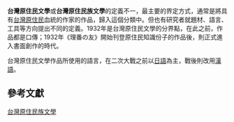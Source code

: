 '''台灣原住民文學'''或'''台灣原住民族文學'''的定義不一，最主要的界定方式，通常是將具有[[台灣原住民|台灣原住民]]血統的作家的作品，歸入這個分類中。但也有研究者就題材、語言、工具等方向提出不同的定義{{R|童信智|page=43-35}}。1932年是台灣原住民文學的分界點，在此之前，作品都是口傳；1932年《理番の友》開始刊登原住民知識份子的作品後，則正式進入書面創作的時代{{R|童信智|page=18-19}}{{R|曾有欽|page = 3-4}}。

台灣原住民文學作品所使用的語言，在二次大戰之前以[[日語|日語]]為主，戰後則改用[[漢語|漢語]]。

<!-- ==原住民族文學先驅==
2014年國立高雄師範大學國文學系陳雪惠的博士論文〈臺灣原住民族現代詩研究〉，在第二章：原住民族文學出土前的一道曙光，第六節：六0年代原住民族『新.舊文學』的書寫(第37~43頁)，有下面兩段的研究報告：
『六O年代的原住民族的作家文學...作為「舊﹒新文學」較突出的文學創作者，有排灣族的陳英雄和排灣族現代詩的創作者[[林德義|林德義]](林歌)，算是六O年代，原住民族文學的先驅英雄。(第37頁)
相較於陳英雄的小說，初生之犢~~[[林德義|林德義]](林歌)，他的現代詩作品不多，散見在報章雜誌上，未結集出版，卻代表原住民族文學書寫~~現代詩的一個劃時代的意義，將現代詩書寫的時間點，提早至六O年代，顛覆了原住民族文學專家、學者和族人們的認知。
筆者認為[[林德義|林德義]](林歌)往後的創作，需要多加關注和討論。綜觀原住民族文學「出土」前的這道曙光,點亮了七O年代的原住民族現代詩創作之路。(第43頁)』

==原住民文學數位化平台==
中國現代文學學會2011年出版的『跨越百年的對話:2011海峽兩岸華文文學學術研討會論文選集』第160~162頁，針對台灣原住民運用電腦數位化平台書寫的考察與分析中指出：
「原住民文學院」網站是排灣族裔的新聞工作者[[林德義|林德義]](族名:達摩棟,1950年)在1999年9月架設,[[林德義|林德義]](林歌)擔任院長,首任總編輯為已故的布農族作家霍斯陸曼伐伐，2008年7月起由卑南族作家巴代繼任總編輯。 -->

== 參考文獻 ==
{{reflist | refs =
<ref name="童信智">{{Cite journal | author = 童信智 | title = 台灣原住民族的民族自覺脈絡研究—以原住民族文學為素材分析（1980、90 年代）| journal = 國立政治大學民族學系碩士班碩士論文 | date = 2007-02 | language = zh-tw}}</ref>
<ref name="曾有欽">{{Cite journal | author = 曾有欽 | title =「我在故我寫」－－台灣當代原住民文學發展與內涵 | journal = 國立臺南大學台灣文化研究所碩士論文 | date = 2011-01 | language = zh-tw}}</ref>
}}

[[Category:台灣原住民族文學|]]
{{lit-stub}}